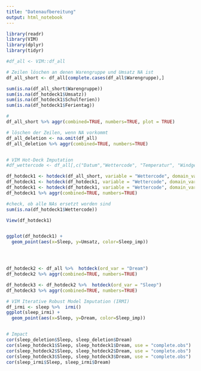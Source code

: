 ```yaml
---
title: "Datenaufbereitung"
output: html_notebook
---
```



```r
library(readr)
library(VIM)
library(dplyr)
library(tidyr)

#df_all <- VIM::df_all

# Zeilen löschen an denen Warengruppe und Umsatz NA ist
df_all_short <- df_all[complete.cases(df_all$Warengruppe),]

sum(is.na(df_all_short$Warengruppe))
sum(is.na(df_hotdeck1$Umsatz))
sum(is.na(df_hotdeck1$Schulferien))
sum(is.na(df_hotdeck1$Ferientag))

#
df_all_short %>% aggr(combined=TRUE, numbers=TRUE, plot = TRUE)

# löschen der Zeilen, wenn NA vorkommt
df_all_deletion <- na.omit(df_all)
df_all_deletion %>% aggr(combined=TRUE, numbers=TRUE)


# VIM Hot-Deck Imputation
#df_wettercode <- df_all[,c("Datum","Wettercode", "Temperatur", "Windgeschwindigkeit", "Bewoelkung")]

df_hotdeck1 <- hotdeck(df_all_short, variable = "Wettercode", domain_var = c("Temperatur"), impNA = TRUE)
df_hotdeck1 <- hotdeck(df_hotdeck1, variable = "Wettercode", domain_var = c("Windgeschwindigkeit"), impNA = TRUE)
df_hotdeck1 <- hotdeck(df_hotdeck1, variable = "Wettercode", domain_var = c("Bewoelkung"), impNA = TRUE)
df_hotdeck1 %>% aggr(combined=TRUE, numbers=TRUE)

#check, ob alle NAs ersetzt worden sind
sum(is.na(df_hotdeck1$Wettercode))

View(df_hotdeck1)


ggplot(df_hotdeck1) +
  geom_point(aes(x=Sleep, y=Umsatz, color=Sleep_imp))




df_hotdeck2 <- df_all %>%  hotdeck(ord_var = "Dream")
df_hotdeck2 %>% aggr(combined=TRUE, numbers=TRUE)

df_hotdeck3 <- df_hotdeck2 %>%  hotdeck(ord_var = "Sleep")
df_hotdeck3 %>% aggr(combined=TRUE, numbers=TRUE)

# VIM Iterative Robust Model Imputation (IRMI)
df_irmi <- sleep %>%  irmi()
ggplot(sleep_irmi) +
  geom_point(aes(x=Sleep, y=Dream, color=Sleep_imp))


# Impact
cor(sleep_deletion$Sleep, sleep_deletion$Dream)
cor(sleep_hotdeck1$Sleep, sleep_hotdeck1$Dream, use = "complete.obs")
cor(sleep_hotdeck2$Sleep, sleep_hotdeck2$Dream, use = "complete.obs")
cor(sleep_hotdeck3$Sleep, sleep_hotdeck3$Dream, use = "complete.obs")
cor(sleep_irmi$Sleep, sleep_irmi$Dream)

```

